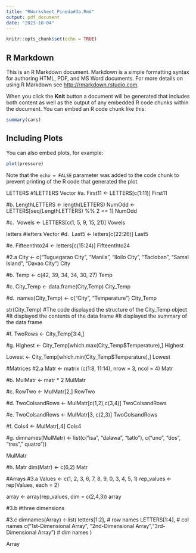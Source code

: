 ```yaml
---
title: "RWorksheet_Pineda#3a.Rmd"
output: pdf_document
date: "2023-10-04"
---
```


```r
knitr::opts_chunk$set(echo = TRUE)
```

## R Markdown

This is an R Markdown document. Markdown is a simple formatting syntax for authoring HTML, PDF, and MS Word documents. For more details on using R Markdown see <http://rmarkdown.rstudio.com>.

When you click the **Knit** button a document will be generated that includes both content as well as the output of any embedded R code chunks within the document. You can embed an R code chunk like this:

```r
summary(cars)
```

## Including Plots

You can also embed plots, for example:

```r
plot(pressure)
```

Note that the `echo = FALSE` parameter was added to the code chunk to prevent printing of the R code that generated the plot.

LETTERS
#1LETTERS Vector
#a.
First11 <- LETTERS[c(1:11)]
First11

#b. 
LengthLETTERS <- length(LETTERS)
NumOdd <- LETTERS[seq(LengthLETTERS) %% 2 == 1]
NumOdd

#c. 
Vowels <- LETTERS[c(1, 5, 9, 15, 21)]
Vowels

letters
#letters Vector
#d. 
Last5 <- letters[c(22:26)]
Last5

#e.
Fifteenthto24 <- letters[c(15:24)]
Fifteenthto24

#2.a
City <- c("Tuguegarao City", "Manila", "Iloilo City", "Tacloban",
"Samal Island", "Davao City")
City

#b.
Temp <- c(42, 39, 34, 34, 30, 27)
Temp

#c.
City_Temp <- data.frame(City,Temp)
City_Temp

#d. 
names(City_Temp) <- c("City", "Temperature")
City_Temp

str(City_Temp)
#The code displayed the structure of the City_Temp object
#It displayed the contents of the data frame
#It displayed the summary of the data frame

#f.
TwoRows <- City_Temp[3:4,]

#g. 
Highest <- City_Temp[which.max(City_Temp$Temperature),]
Highest

Lowest <- City_Temp[which.min(City_Temp$Temperature),]
Lowest

#Matrices
#2.a
Matr <- matrix (c(1:8, 11:14), nrow = 3, ncol = 4)
Matr

#b.
MulMatr <- matr * 2
MulMatr

#c.
RowTwo <- MulMatr[2,]
RowTwo

#d.
TwoColsandRows <- MulMatr[c(1,2),c(3,4)]
TwoColsandRows

#e. 
TwoColsandRows <- MulMatr[3, c(2,3)]
TwoColsandRows

#f.
Cols4 <- MulMatr[,4]
Cols4

#g.
dimnames(MulMatr) <- list(c("isa", "dalawa", "tatlo"), c("uno", "dos", "tres"," quatro"))

MulMatr

#h.
Matr
dim(Matr) <- c(6,2)
Matr

#Arrays
#3.a
Values <- c(1, 2, 3, 6, 7, 8, 9, 0, 3, 4, 5, 1)
rep_values <- rep(Values, each = 2)

array <- array(rep_values, dim = c(2,4,3))
array

#3.b
#three dimensions

#3.c
dimnames(Array) <-list(
  letters[1:2], # row names 
  LETTERS[1:4], # col names 
  c("1st-Dimensional Array", "2nd-Dimensional Array","3rd-Dimensional Array") # dim names
  )
  
  Array
  
  




